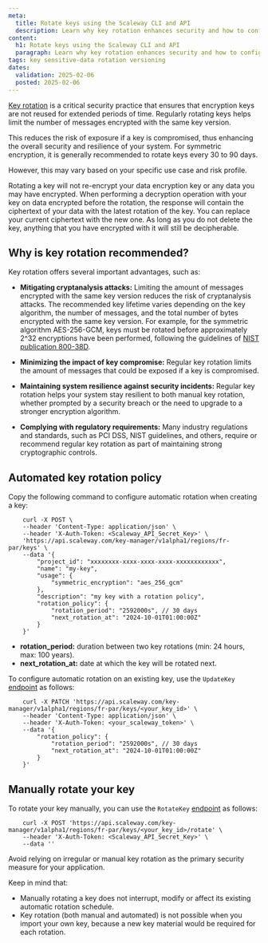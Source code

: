 ```yaml
---
meta:
  title: Rotate keys using the Scaleway CLI and API
  description: Learn why key rotation enhances security and how to configure automated or manual key rotation in Scaleway's Key Manager.
content:
  h1: Rotate keys using the Scaleway CLI and API
  paragraph: Learn why key rotation enhances security and how to configure automated or manual key rotation in Scaleway's Key Manager.
tags: key sensitive-data rotation versioning
dates:
  validation: 2025-02-06
  posted: 2025-02-06
---
```


[Key rotation](/key-manager/concepts/#key-rotation) is a critical security practice that ensures that encryption keys are not reused for extended periods of time. Regularly rotating keys helps limit the number of messages encrypted with the same key version.

This reduces the risk of exposure if a key is compromised, thus enhancing the overall security and resilience of your system. For symmetric encryption, it is generally recommended to rotate keys every 30 to 90 days.

However, this may vary based on your specific use case and risk profile.

<Message type="important">
    Rotating a key will not re-encrypt your data encryption key or any data you may have encrypted. When performing a
    decryption operation with your key on data encrypted before the rotation, the response will contain the ciphertext of your data
    with the latest rotation of the key. You can replace your current ciphertext with the new one.
    As long as you do not delete the key, anything that you have encrypted with it will still be decipherable.
</Message>

## Why is key rotation recommended?

Key rotation offers several important advantages, such as:

- **Mitigating cryptanalysis attacks:** Limiting the amount of messages encrypted with the same key version reduces the risk of
cryptanalysis attacks. The recommended key lifetime varies depending on the key algorithm, the number of messages, and
the total number of bytes encrypted with the same key version. For example, for the symmetric algorithm AES-256-GCM,
keys must be rotated before approximately 2^32 encryptions have been performed, following the guidelines of [NIST
publication 800-38D](https://nvlpubs.nist.gov/nistpubs/Legacy/SP/nistspecialpublication800-38d.pdf).

- **Minimizing the impact of key compromise:** Regular key rotation limits the amount of messages that could be exposed if
a key is compromised.

- **Maintaining system resilience against security incidents:** Regular key rotation helps your system stay resilient to
both manual key rotation, whether prompted by a security breach or the need to upgrade to a stronger encryption algorithm.

- **Complying with regulatory requirements:** Many industry regulations and standards, such as PCI DSS, NIST guidelines, and others,
require or recommend regular key rotation as part of maintaining strong cryptographic controls.

## Automated key rotation policy

Copy the following command to configure automatic rotation when creating a key:

```
    curl -X POST \
    --header 'Content-Type: application/json' \
    --header 'X-Auth-Token: <Scaleway_API_Secret_Key>' \
    'https://api.scaleway.com/key-manager/v1alpha1/regions/fr-par/keys' \
    --data '{
        "project_id": "xxxxxxxx-xxxx-xxxx-xxxx-xxxxxxxxxxxx",
        "name": "my-key",
        "usage": {
            "symmetric_encryption": "aes_256_gcm"
        },
        "description": "my key with a rotation policy",
        "rotation_policy": {
            "rotation_period": "2592000s", // 30 days
            "next_rotation_at": "2024-10-01T01:00:00Z"
        }
    }'
```

- **rotation_period:**  duration between two key rotations (min: 24 hours, max: 100 years).
- **next_rotation_at:** date at which the key will be rotated next.

To configure automatic rotation on an existing key, use the `UpdateKey` [endpoint](https://www.scaleway.com/en/developers/api/key-manager/#path-keys-update-a-key) as follows:

```
    curl -X PATCH 'https://api.scaleway.com/key-manager/v1alpha1/regions/fr-par/keys/<your_key_id>' \
    --header 'Content-Type: application/json' \
    --header 'X-Auth-Token: <your_scaleway_token>' \
    --data '{
        "rotation_policy": {
            "rotation_period": "2592000s", // 30 days
            "next_rotation_at": "2024-10-01T01:00:00Z"
        }
    }'
```

## Manually rotate your key

To rotate your key manually, you can use the `RotateKey` [endpoint](https://www.scaleway.com/en/developers/api/key-manager/#path-keys-rotate-a-key) as follows:

```
    curl -X POST 'https://api.scaleway.com/key-manager/v1alpha1/regions/fr-par/keys/<your_key_id>/rotate' \
    --header 'X-Auth-Token: <Scaleway_API_Secret_Key>' \
    --data ''
```

<Message type="important">
    Avoid relying on irregular or manual key rotation as the primary security measure for your application.
</Message>

Keep in mind that:

- Manually rotating a key does not interrupt, modify or affect its existing automatic rotation schedule.
- Key rotation (both manual and automated) is not possible when you import your own key, because a new key material
would be required for each rotation.

